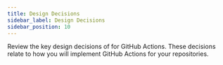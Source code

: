 ```yaml
---
title: Design Decisions
sidebar_label: Design Decisions
sidebar_position: 10
---
```


<Intro>
Review the key design decisions of for GitHub Actions. These decisions relate to how you will implement GitHub Actions for your repositories.
</Intro>

<DocCardList/>
